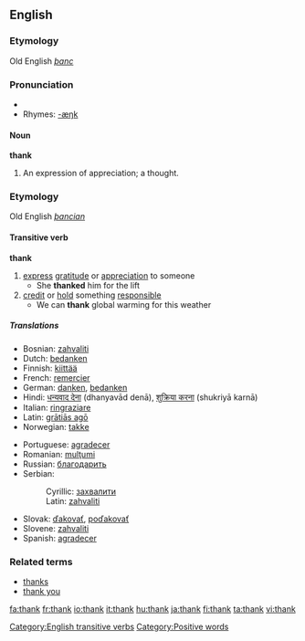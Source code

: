 ==English==
{{see|thanks}}

===Etymology===
Old English ''[[þanc]]''

===Pronunciation===
*{{audio|en-us-thank.ogg|Audio (US)}}
*Rhymes: [[Rhymes:English:-æŋk|-æŋk]]

====Noun====
'''thank'''

# {{obsolete}} An expression of appreciation; a thought.

===Etymology===
Old English ''[[þancian]]''
====Transitive verb====
'''thank'''

# [[express]] [[gratitude]] or [[appreciation]] to someone
#* She '''thanked''' him for the lift
# [[credit]] or [[hold]] something [[responsible]]
#* We can '''thank''' global warming for this weather

=====Translations=====
{{top}}
*Bosnian: [[zahvaliti#Bosnian|zahvaliti]]
*Dutch: [[bedanken]]
*Finnish: [[kiittää]]
*French: [[remercier]]
*German: [[danken]], [[bedanken]]
*Hindi: [[धन्यवाद देना]] (dhanyavād denā), [[शुक्रिया करना]] (shukriyā karnā)
*Italian: [[ringraziare]]
*Latin: [[gratias ago|grātiās agō]]
*Norwegian: [[takke]]
{{mid}}
*Portuguese: [[agradecer]]
*Romanian: [[mulţumi]]
*Russian: [[благодарить]]
*Serbian:
*:Cyrillic: [[захвалити#Serbian|захвалити]]
*:Latin: [[zahvaliti#Serbian|zahvaliti]]
*Slovak: [[ďakovať]], [[poďakovať]]
*Slovene: [[zahvaliti]]
*Spanish: [[agradecer]]
{{bottom}}

===Related terms===
*[[thanks]]
*[[thank you]]

[[Category:English transitive verbs]]
[[Category:Positive words]]

[[fa:thank]]
[[fr:thank]]
[[io:thank]]
[[it:thank]]
[[hu:thank]]
[[ja:thank]]
[[fi:thank]]
[[ta:thank]]
[[vi:thank]]
